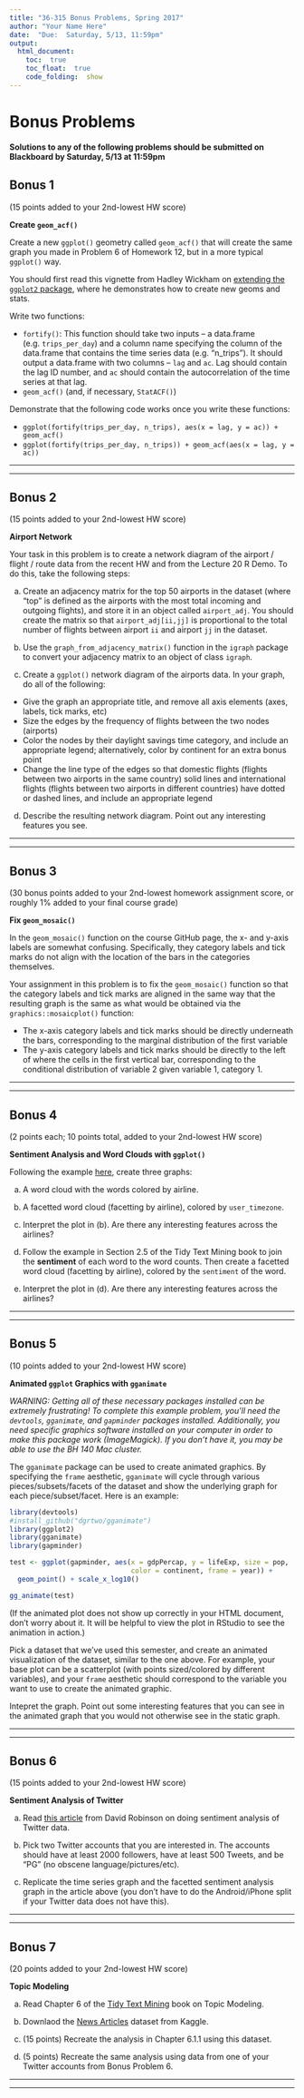 ```yaml
---
title: "36-315 Bonus Problems, Spring 2017"
author: "Your Name Here"
date:  "Due:  Saturday, 5/13, 11:59pm"
output: 
  html_document:
    toc:  true
    toc_float:  true
    code_folding:  show
---
```



#  Bonus Problems

**Solutions to any of the following problems should be submitted on Blackboard by Saturday, 5/13 at 11:59pm**


##  Bonus 1

(15 points added to your 2nd-lowest HW score)

**Create `geom_acf()`**

Create a new `ggplot()` geometry called `geom_acf()` that will create the same graph you made in Problem 6 of Homework 12, but in a more typical `ggplot()` way.

You should first read this vignette from Hadley Wickham on [extending the `ggplot2` package](https://cran.r-project.org/web/packages/ggplot2/vignettes/extending-ggplot2.html), where he demonstrates how to create new geoms and stats.

Write two functions:

+  `fortify()`:  This function should take two inputs -- a data.frame (e.g. `trips_per_day`) and a column name specifying the column of the data.frame that contains the time series data (e.g. "n_trips").  It should output a data.frame with two columns -- `lag` and `ac`.  Lag should contain the lag ID number, and `ac` should contain the autocorrelation of the time series at that lag.
+  `geom_acf()` (and, if necessary, `StatACF()`)

Demonstrate that the following code works once you write these functions:

+  `ggplot(fortify(trips_per_day, n_trips), aes(x = lag, y = ac)) + geom_acf()`
+  `ggplot(fortify(trips_per_day, n_trips)) + geom_acf(aes(x = lag, y = ac))`


***
***



##  Bonus 2

(15 points added to your 2nd-lowest HW score)

**Airport Network**

Your task in this problem is to create a network diagram of the airport / flight / route data from the recent HW and from the Lecture 20 R Demo.  To do this, take the following steps:

a.  Create an adjacency matrix for the top 50 airports in the dataset (where "top" is defined as the airports with the most total incoming and outgoing flights), and store it in an object called `airport_adj`.  You should create the matrix so that `airport_adj[ii,jj]` is proportional to the total number of flights between airport `ii` and airport `jj` in the dataset.

b.  Use the `graph_from_adjacency_matrix()` function in the `igraph` package to convert your adjacency matrix to an object of class `igraph`.

c.  Create a `ggplot()` network diagram of the airports data.  In your graph, do all of the following:

+  Give the graph an appropriate title, and remove all axis elements (axes, labels, tick marks, etc)
+  Size the edges by the frequency of flights between the two nodes (airports)
+  Color the nodes by their daylight savings time category, and include an appropriate legend; alternatively, color by continent for an extra bonus point
+  Change the line type of the edges so that domestic flights (flights between two airports in the same country) solid lines and international flights (flights between two airports in different countries) have dotted or dashed lines, and include an appropriate legend

d.  Describe the resulting network diagram.  Point out any interesting features you see.


***
***


##  Bonus 3

(30 bonus points added to your 2nd-lowest homework assignment score, or roughly 1% added to your final course grade)

**Fix `geom_mosaic()`**

In the `geom_mosaic()` function on the course GitHub page, the x- and y-axis labels are somewhat confusing.  Specifically, they category labels and tick marks do not align with the location of the bars in the categories themselves.  

Your assignment in this problem is to fix the `geom_mosaic()` function so that the category labels and tick marks are aligned in the same way that the resulting graph is the same as what would be obtained via the `graphics::mosaicplot()` function:

+  The x-axis category labels and tick marks should be directly underneath the bars, corresponding to the marginal distribution of the first variable
+  The y-axis category labels and tick marks should be directly to the left of where the cells in the first vertical bar, corresponding to the conditional distribution of variable 2 given variable 1, category 1.



***
***


##  Bonus 4

(2 points each; 10 points total, added to your 2nd-lowest HW score)

**Sentiment Analysis and Word Clouds with `ggplot()`**

Following the example [here](http://mhairihmcneill.com/blog/2016/04/05/wordclouds-in-ggplot.html), create three graphs:

a.  A word cloud with the words colored by airline.

b.  A facetted word cloud (facetting by airline), colored by `user_timezone`.

c.  Interpret the plot in (b).  Are there any interesting features across the airlines?

d.  Follow the example in Section 2.5 of the Tidy Text Mining book to join the **sentiment** of each word to the word counts.  Then create a facetted word cloud (facetting by airline), colored by the `sentiment` of the word.

e.  Interpret the plot in (d).  Are there any interesting features across the airlines?

***
***

##  Bonus 5

(10 points added to your 2nd-lowest HW score)

**Animated `ggplot` Graphics with `gganimate`**

*WARNING:  Getting all of these necessary packages installed can be extremely frustrating!  To complete this example problem, you'll need the `devtools`, `gganimate`, and `gapminder` packages installed.  Additionally, you need specific graphics software installed on your computer in order to make this package work (ImageMagick).  If you don't have it, you may be able to use the BH 140 Mac cluster.*

The `gganimate` package can be used to create animated graphics.  By specifying the `frame` aesthetic, `gganimate` will cycle through various pieces/subsets/facets of the dataset and show the underlying graph for each piece/subset/facet.  Here is an example:

```r
library(devtools)
#install_github("dgrtwo/gganimate")
library(ggplot2)
library(gganimate)
library(gapminder)

test <- ggplot(gapminder, aes(x = gdpPercap, y = lifeExp, size = pop, 
                              color = continent, frame = year)) +
  geom_point() + scale_x_log10()

gg_animate(test)
```

(If the animated plot does not show up correctly in your HTML document, don't worry about it.  It will be helpful to view the plot in RStudio to see the animation in action.)

Pick a dataset that we've used this semester, and create an animated visualization of the dataset, similar to the one above.  For example, your base plot can be a scatterplot (with points sized/colored by different variables), and your `frame` aesthetic should correspond to the variable you want to use to create the animated graphic.

Intepret the graph.  Point out some interesting features that you can see in the animated graph that you would not otherwise see in the static graph.


***
***

##  Bonus 6

(15 points added to your 2nd-lowest HW score)

**Sentiment Analysis of Twitter**

a.  Read [this article](http://varianceexplained.org/r/trump-tweets/) from David Robinson on doing sentiment analysis of Twitter data.

b.  Pick two Twitter accounts that you are interested in.  The accounts should have at least 2000 followers, have at least 500 Tweets, and be "PG" (no obscene language/pictures/etc).

c.  Replicate the time series graph and the facetted sentiment analysis graph in the article above (you don't have to do the Android/iPhone split if your Twitter data does not have this).


***
***

##  Bonus 7

(20 points added to your 2nd-lowest HW score)

**Topic Modeling**

a.  Read Chapter 6 of the [Tidy Text Mining](http://tidytextmining.com/) book on Topic Modeling.

b.  Downlaod the [News Articles](https://www.kaggle.com/asad1m9a9h6mood/news-articles) dataset from Kaggle.

c.  (15 points)  Recreate the analysis in Chapter 6.1.1 using this dataset.

d.  (5 points)  Recreate the same analysis using data from one of your Twitter accounts from Bonus Problem 6.

***
***



